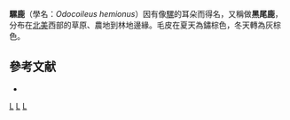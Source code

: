 {{Speciesbox
| taxon = Odocoileus hemionus
| name = 騾鹿<ref>{{ITIS |id=180698 |taxon=Odocoileus hemionus |accessdate=23 March 2006}}</ref>
| status = LC
| status_system = iucn3.1
| status_ref = <ref name=iucn>{{IUCN2008|assessors=Sanchez Rojas, G. & Gallina Tessaro, S.|year=2008|id=42393|title=Odocoileus hemionus|downloaded=8 April 2009}} Database entry includes a brief justification of why this species is of least concern.</ref>
| image = MuleDeer ModocCounty.jpg
| image_caption = [[莫多克縣_(加利福尼亞州)|莫多克縣]]的騾鹿
| binomial_authority = ([[康斯坦丁·萨米埃尔·拉菲内克-施马尔茨|Rafinesque]], 1817)
| subdivision_ranks = [[亚种|亚种]]
| subdivision = 约10种
}}

'''騾鹿'''（學名：''Odocoileus hemionus''）因有像[[騾|騾]]的耳朵而得名，又稱做'''黑尾鹿'''，分布在[[北美|北美]]西部的草原、農地到林地邊緣。毛皮在夏天為鏽棕色，冬天轉為灰棕色。

==參考文献==
{{reflist}}
{{refbegin}}
*{{cite book | title=世界哺乳類動物圖鑑 | publisher=貓頭鷹出版 | author=Juliet Clutton-Brock | isbn=9789866651229}}
{{refend}}

{{Artiodactyla|R.1}}
{{Taxonbar|from=Q338831}}

[[Category:IUCN红色名录无危物种|L]]
[[Category:空齒鹿屬|L]]
[[Category:_1817年描述的动物|L]]